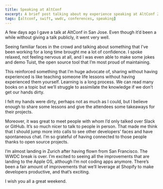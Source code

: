 ```yaml
---
title: Speaking at AltConf
excerpt: A brief post talking about my experience speaking at AltConf 2019 in San Jose.
tags: [altconf, swift, wwdc, conferences, speaking]
---
```


A few days ago I gave a talk at AltConf in San Jose. Even though it’d been a while without giving a talk publicly, it went very well.

Seeing familiar faces in the crowd and talking about something that I’ve been working for a long time brought me a lot of confidence. I spoke relaxed, not feeling nervous at all, and I was even able to make some jokes and demo Tuist, the open source tool that I’m most proud of maintaining.

This reinforced something that I’m huge advocate of, sharing without having experienced is like teaching someone life lessons without having experienced them yourself. Learning is a long process. We can read many books on a topic but we’ll struggle to assimilate the knowledge if we don’t get our hands dirty.

I felt my hands were dirty, perhaps not as much as I could, but I believe enough to share some lessons and give the attendees some takeaways for their projects.

Moreover, it was great to meet people with whom I’d only talked over Slack or GitHub. It’s so much nicer to talk to people in person. That made me think that I should jump more into calls to see other developers’ faces and have spontaneous chat. I’m so grateful of having connected to those people thanks to open source projects.

I’m almost landing in Zurich after having flown from San Francisco. The WWDC break is over. I’m excited to seeing all the improvements that are landing to the Apple OS, although I’m not coding apps anymore. There’s been a fair amount of improvements that we’ll leverage at Shopify to make developers productive, and that’s exciting.

I wish you all a great weekend.